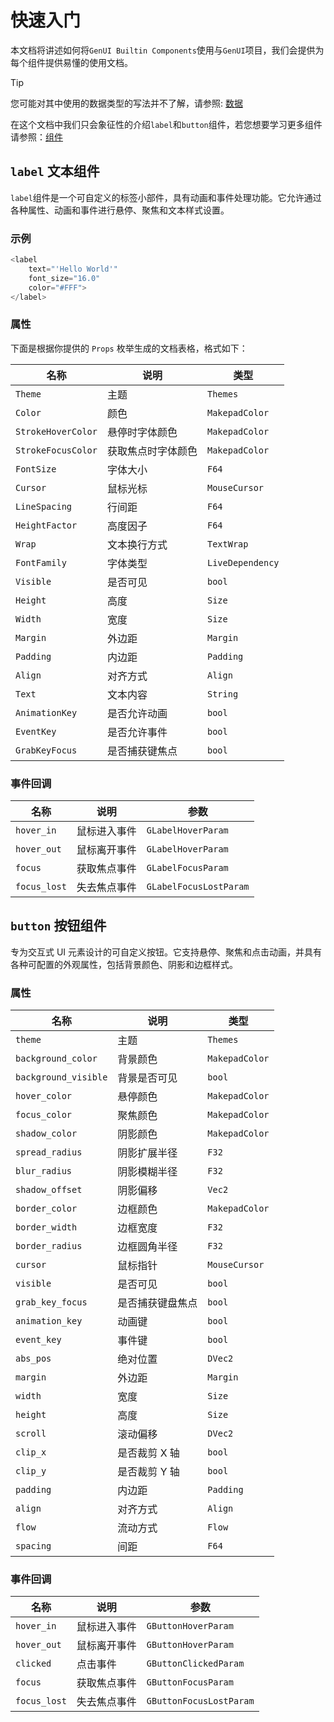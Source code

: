 # 快速入门

本文档将讲述如何将`GenUI Builtin Components`使用与`GenUI`项目，我们会提供为每个组件提供易懂的使用文档。

> [!TIP]
>
> 您可能对其中使用的数据类型的写法并不了解，请参照: [数据](/zh/doc/tutorial/data)
>
> 在这个文档中我们只会象征性的介绍`label`和`button`组件，若您想要学习更多组件请参照：[组件](/zh/components/index)
## `label` 文本组件

`label`组件是一个可自定义的标签小部件，具有动画和事件处理功能。它允许通过各种属性、动画和事件进行悬停、聚焦和文本样式设置。

### 示例

```rust
<label 
    text="'Hello World'" 
    font_size="16.0" 
    color="#FFF">
</label>
```

### 属性

下面是根据你提供的 `Props` 枚举生成的文档表格，格式如下：

| 名称                  | 说明            | 类型              |
|-----------------------|-----------------|-------------------|
| `Theme`              | 主题            | `Themes`          |
| `Color`              | 颜色            | `MakepadColor`    |
| `StrokeHoverColor`   | 悬停时字体颜色    | `MakepadColor`    |
| `StrokeFocusColor`   | 获取焦点时字体颜色    | `MakepadColor`    |
| `FontSize`           | 字体大小        | `F64`             |
| `Cursor`             | 鼠标光标        | `MouseCursor`     |
| `LineSpacing`        | 行间距          | `F64`             |
| `HeightFactor`       | 高度因子        | `F64`             |
| `Wrap`               | 文本换行方式    | `TextWrap`        |
| `FontFamily`         | 字体类型        | `LiveDependency`  |
| `Visible`            | 是否可见        | `bool`            |
| `Height`             | 高度            | `Size`            |
| `Width`              | 宽度            | `Size`            |
| `Margin`             | 外边距          | `Margin`          |
| `Padding`            | 内边距          | `Padding`         |
| `Align`              | 对齐方式        | `Align`           |
| `Text`               | 文本内容        | `String`          |
| `AnimationKey`       | 是否允许动画          | `bool`            |
| `EventKey`           | 是否允许事件          | `bool`            |
| `GrabKeyFocus`       | 是否捕获键焦点      | `bool`            |


### 事件回调

| 名称         | 说明            | 参数                 |
|--------------|-----------------|----------------------|
| `hover_in`   | 鼠标进入事件     | `GLabelHoverParam`   |
| `hover_out`  | 鼠标离开事件     | `GLabelHoverParam`   |
| `focus`      | 获取焦点事件     | `GLabelFocusParam`   |
| `focus_lost` | 失去焦点事件     | `GLabelFocusLostParam` |


## `button` 按钮组件

专为交互式 UI 元素设计的可自定义按钮。它支持悬停、聚焦和点击动画，并具有各种可配置的外观属性，包括背景颜色、阴影和边框样式。

### 属性

| 名称                  | 说明                 | 类型             |
|-----------------------|----------------------|------------------|
| `theme`              | 主题                 | `Themes`         |
| `background_color`   | 背景颜色             | `MakepadColor`   |
| `background_visible` | 背景是否可见         | `bool`           |
| `hover_color`        | 悬停颜色             | `MakepadColor`   |
| `focus_color`        | 聚焦颜色             | `MakepadColor`   |
| `shadow_color`       | 阴影颜色             | `MakepadColor`   |
| `spread_radius`      | 阴影扩展半径         | `F32`            |
| `blur_radius`        | 阴影模糊半径         | `F32`            |
| `shadow_offset`      | 阴影偏移             | `Vec2`           |
| `border_color`       | 边框颜色             | `MakepadColor`   |
| `border_width`       | 边框宽度             | `F32`            |
| `border_radius`      | 边框圆角半径         | `F32`            |
| `cursor`             | 鼠标指针             | `MouseCursor`    |
| `visible`            | 是否可见             | `bool`           |
| `grab_key_focus`     | 是否捕获键盘焦点     | `bool`           |
| `animation_key`      | 动画键               | `bool`           |
| `event_key`          | 事件键               | `bool`           |
| `abs_pos`   | 绝对位置             | `DVec2`    |
| `margin`    | 外边距               | `Margin`   |
| `width`     | 宽度                 | `Size`     |
| `height`    | 高度                 | `Size`     |
| `scroll`   | 滚动偏移             | `DVec2`      |
| `clip_x`   | 是否裁剪 X 轴         | `bool`       |
| `clip_y`   | 是否裁剪 Y 轴         | `bool`       |
| `padding`  | 内边距               | `Padding`    |
| `align`    | 对齐方式             | `Align`      |
| `flow`     | 流动方式             | `Flow`       |
| `spacing`  | 间距                 | `F64`        |

### 事件回调

| 名称         | 说明             | 参数                  |
|--------------|------------------|-----------------------|
| `hover_in`   | 鼠标进入事件     | `GButtonHoverParam`   |
| `hover_out`  | 鼠标离开事件     | `GButtonHoverParam`   |
| `clicked`    | 点击事件         | `GButtonClickedParam` |
| `focus`      | 获取焦点事件     | `GButtonFocusParam`   |
| `focus_lost` | 失去焦点事件     | `GButtonFocusLostParam` |